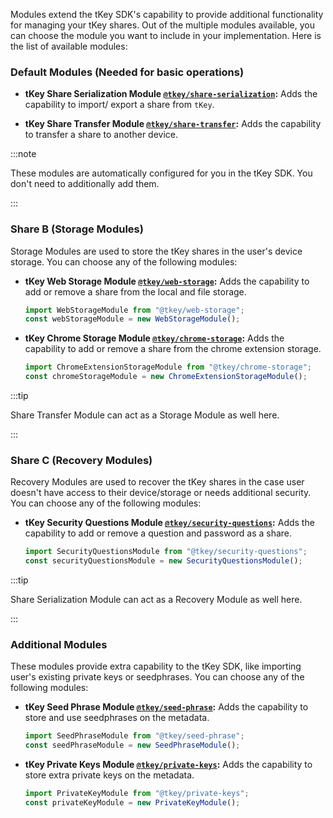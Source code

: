 Modules extend the tKey SDK's capability to provide additional functionality for managing your tKey shares. Out of the multiple modules available, you
can choose the module you want to include in your implementation. Here is the list of available modules:

### Default Modules (Needed for basic operations)

- **tKey Share Serialization Module [`@tkey/share-serialization`](/sdk/core-kit/tkey/modules/share-serialization):** Adds the capability to import/
  export a share from `tKey`.

- **tKey Share Transfer Module [`@tkey/share-transfer`](/sdk/core-kit/tkey/modules/share-transfer):** Adds the capability to transfer a share to
  another device.

:::note

These modules are automatically configured for you in the tKey SDK. You don't need to additionally add them.

:::

### Share B (Storage Modules)

Storage Modules are used to store the tKey shares in the user's device storage. You can choose any of the following modules:

- **tKey Web Storage Module [`@tkey/web-storage`](/sdk/core-kit/tkey/modules/web-storage):** Adds the capability to add or remove a share from the
  local and file storage.

  ```ts
  import WebStorageModule from "@tkey/web-storage";
  const webStorageModule = new WebStorageModule();
  ```

- **tKey Chrome Storage Module [`@tkey/chrome-storage`](/sdk/core-kit/tkey/modules/chrome-storage):** Adds the capability to add or remove a share
  from the chrome extension storage.

  ```ts
  import ChromeExtensionStorageModule from "@tkey/chrome-storage";
  const chromeStorageModule = new ChromeExtensionStorageModule();
  ```

:::tip

Share Transfer Module can act as a Storage Module as well here.

:::

### Share C (Recovery Modules)

Recovery Modules are used to recover the tKey shares in the case user doesn't have access to their device/storage or needs additional security. You
can choose any of the following modules:

- **tKey Security Questions Module [`@tkey/security-questions`](/sdk/core-kit/tkey/modules/security-questions):** Adds the capability to add or remove
  a question and password as a share.

  ```ts
  import SecurityQuestionsModule from "@tkey/security-questions";
  const securityQuestionsModule = new SecurityQuestionsModule();
  ```

:::tip

Share Serialization Module can act as a Recovery Module as well here.

:::

### Additional Modules

These modules provide extra capability to the tKey SDK, like importing user's existing private keys or seedphrases. You can choose any of the
following modules:

- **tKey Seed Phrase Module [`@tkey/seed-phrase`](/sdk/core-kit/tkey/modules/seed-phrase):** Adds the capability to store and use seedphrases on the
  metadata.

  ```ts
  import SeedPhraseModule from "@tkey/seed-phrase";
  const seedPhraseModule = new SeedPhraseModule();
  ```

- **tKey Private Keys Module [`@tkey/private-keys`](/sdk/core-kit/tkey/modules/private-keys):** Adds the capability to store extra private keys on the
  metadata.

  ```ts
  import PrivateKeyModule from "@tkey/private-keys";
  const privateKeyModule = new PrivateKeyModule();
  ```
